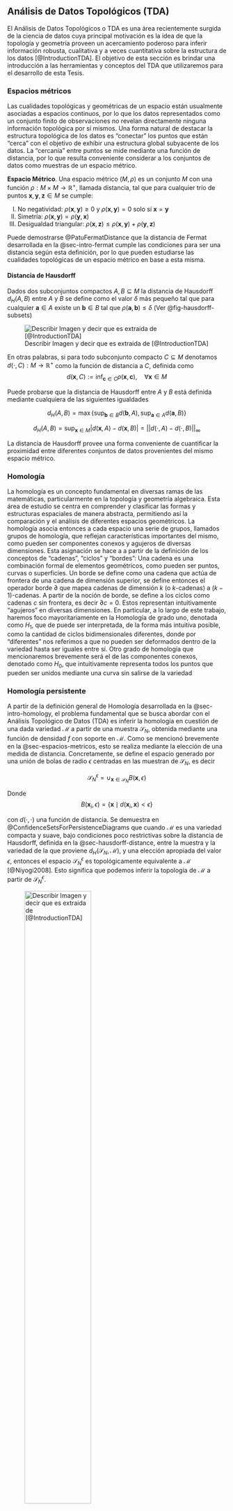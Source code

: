 ## Análisis de Datos Topológicos (TDA)

El Análisis de Datos Topológicos o TDA es una área recientemente surgida de la ciencia de datos cuya principal motivación es la idea de que la topología y geometría proveen un acercamiento poderoso para inferir información robusta, cualitativa y a veces cuantitativa sobre la estructura de los datos [@IntroductionTDA]. El objetivo de esta sección es brindar una introducción a las herramientas y conceptos del TDA que utilizaremos para el desarrollo de esta Tesis.


### Espacios métricos {#sec-espacios-metricos}

Las cualidades topológicas y geométricas de un espacio están usualmente asociadas a espacios continuos, por lo que los datos representados como un conjunto finito de observaciones no revelan directamente ninguna información topológica por sí mismos. Una forma natural de destacar la estructura topológica de los datos es "conectar" los puntos que están "cerca" con el objetivo de exhibir una estructura global subyacente de los datos. La "cercanía" entre puntos se mide mediante una función de distancia, por lo que resulta conveniente considerar a los conjuntos de datos como muestras de un espacio métrico.

**Espacio Métrico**. Una espacio métrico $(M, \rho)$ es un conjunto $M$ con una función $\rho: M \times M \longrightarrow \mathbb{R}^{+}$, llamada distancia, tal que para cualquier trío de puntos $\mathbf{x}, \mathbf{y}, \mathbf{z} \in M$ se cumple:

I.  No negatividad: $\rho(\mathbf{x}, \mathbf{y}) \geq 0$ y $\rho(\mathbf{x}, \mathbf{y}) = 0$ solo sí $\mathbf{x} = \mathbf{y}$
II.  Simetría: $\rho(\mathbf{x}, \mathbf{y}) = \rho(\mathbf{y}, \mathbf{x})$
III.  Desigualdad triangular: $\rho(\mathbf{x}, \mathbf{z}) \leq \rho(\mathbf{x}, \mathbf{y}) + \rho(\mathbf{y}, \mathbf{z})$

Puede demostrarse @PatuFermatDistance que la distancia de Fermat desarrollada en la @sec-intro-fermat cumple las condiciones para ser una distancia según esta definición, por lo que pueden estudiarse las cualidades topológicas de un espacio métrico en base a esta misma.

#### Distancia de Hausdorff {#sec-hausdorff-distance}

Dados dos subconjuntos compactos $A, B \subseteq M$ la distancia de Hausdorff $d_H(A, B)$ entre $A$ y $B$ se define como el valor $\delta$ más pequeño tal que para cualquier $\mathbf{a} \in A$ existe un $\mathbf{b} \in B$ tal que $\rho(\mathbf{a}, \mathbf{b}) \leq \delta$ (Ver @fig-hausdorff-subsets)

![Describir Imagen y decir que es extraida de [@IntroductionTDA]](imagenes/hausdorff-subsets.png){#fig-hausdorff-subsets}

En otras palabras, si para todo subconjunto compacto $C \subseteq M$ denotamos $d(\cdot, C) : M \longrightarrow \mathbb{R}^{+}$ como la función de distancia a $C$, definida como
$$
d(\mathbf{x}, C) := \inf_{\mathbf{c} \in C} \rho(\mathbf{x}, \mathbf{c}), \quad \forall \mathbf{x} \in M
$$

Puede probarse que la distancia de Hausdorff entre $A$ y $B$ está definida mediante cualquiera de las siguientes igualdades

$$
d_H(A, B) = \max\{ \sup_{\mathbf{b} \in B} d(\mathbf{b}, A), \sup_{\mathbf{a} \in A} d(\mathbf{a}, B)\}
$$

$$
d_H(A, B) = \sup_{\mathbf{x} \in M} |d(\mathbf{x}, A) - d(\mathbf{x}, B)| = ||d(\cdot, A) - d(\cdot, B)||_{\infty}
$$

La distancia de Hausdorff provee una forma conveniente de cuantificar la proximidad entre diferentes conjuntos de datos provenientes del mismo espacio métrico.

### Homología {#sec-intro-homology}

La homología es un concepto fundamental en diversas ramas de las matemáticas, particularmente en la topología y geometría algebraica. Esta área de estudio se centra en comprender y clasificar las formas y estructuras espaciales de manera abstracta, permitiendo así la comparación y el análisis de diferentes espacios geométricos. La homología asocia entonces a cada espacio una serie de grupos, llamados grupos de homología, que reflejan características importantes del mismo, como pueden ser componentes conexos y agujeros de diversas dimensiones. Esta asignación se hace a a partir de la definición de los conceptos de "cadenas", "ciclos" y "bordes":
Una cadena es una combinación formal de elementos geométricos, como pueden ser puntos, curvas o superficies. Un borde se define como una cadena que actúa de frontera de una cadena de dimensión superior, se define entonces el operador borde $\partial$ que mapea cadenas de dimensión $k$ (o $k$-cadenas) a $(k-1)$-cadenas. A partir de la noción de borde, se define a los ciclos como cadenas $c$ sin frontera, es decir $\partial c = 0$. Estos representan intuitivamente "agujeros" en diversas dimensiones. En particular, a lo largo de este trabajo, haremos foco mayoritariamente en la Homología de grado uno, denotada como $H_1$, que de puede ser interpretada, de la forma más intuitiva posible, como la cantidad de ciclos bidimensionales diferentes, donde por "diferentes" nos referimos a que no pueden ser deformados dentro de la variedad hasta ser iguales entre sí. Otro grado de homología que mencionaremos brevemente será el de las componentes conexos, denotado como $H_0$, que intuitivamente representa todos los puntos que pueden ser unidos mediante una curva sin salirse de la variedad


### Homología persistente {#sec-intro-persistent-homology}

A partir de la definición general de Homología desarrollada en la @sec-intro-homology, el problema fundamental que se busca abordar con el Análisis Topológico de Datos (TDA) es inferir la homología en cuestión de una dada variedad $\mathcal{M}$ a partir de una muestra $\mathcal{S}_N$, obtenida mediante una función de densidad $f$ con soporte en $\mathcal{M}$. Como se mencionó brevemente en la @sec-espacios-metricos, esto se realiza mediante la elección de una medida de distancia. Concretamente, se define el espacio generado por una unión de bolas de radio $\epsilon$ centradas en las muestran de $\mathcal{S}_N$, es decir

$$ \mathcal{S}_N^{\epsilon} = \cup_{\mathbf{x} \in \mathcal{S}_N} B(\mathbf{x}, \epsilon)$$

Donde
$$
B(\mathbf{x}_i, \epsilon) = \{ \mathbf{x} \mid d(\mathbf{x}_i, \mathbf{x}) < \epsilon \}
$$

con $d(\cdot, \cdot)$ una función de distancia.
Se demuestra en @ConfidenceSetsForPersistenceDiagrams que cuando $\mathcal{M}$ es una variedad compacta y suave, bajo condiciones poco restrictivas sobre la distancia de Hausdorff, definida en la @sec-hausdorff-distance, entre la muestra y la variedad de la que proviene $d_{H}(\mathcal{S}_N, \mathcal{M})$, y una elección apropiada del valor $\epsilon$, entonces el espacio $\mathcal{S}_N^{\epsilon}$ es topológicamente equivalente a $\mathcal{M}$ [@Niyogi2008]. Esto significa que podemos inferir la topología de $\mathcal{M}$ a partir de $\mathcal{S}_N^{\epsilon}$.

![Describir Imagen y decir que es extraida de [@IntroductionTDA]](imagenes/topologia-equivalente-epsilon.png){#fig-topologia-equivalente width=60%}

En la práctica, este enfoque resulta en dos problemas fundamentales

1. A pesar de ser posible, resulta complejo inferir la topología a partir de $\mathcal{S}_N^{\epsilon}$. Es por esto que se introducen los complejos simpliciales, los cuales desarrollaremos en la @sec-intro-simplex-complex, para eficientizar el cómputo.

2. La elección del $epsilon$ apropiado no resulta obvia. Como se observa en la @fig-topologia-equivalente la homología de $\mathcal{S}_N^{\epsilon}$ varía con la elección de $\epsilon$. La respuesta a este problema viene dada por las técnicas de homología persistente, que esencialmente consisten en evaluar la homología de $\mathcal{S}_N^{\epsilon}$ no solo para un valor de $epsilon$, si no para un rango de valores lo suficientemente grande. La homología persistente busca resumir como las cualidades topológicas de $\mathcal{S}_N^{\epsilon}$ cambian a medida que varía el valor de $\epsilon$, por ejemplo los agujeros pueden aparecer o cerrarse a medida que el radio de las bolas aumenta.

Este procedimiento da como resultado un gráfico conocido como "diagrama de persistencia" que resume este procedimiento, descrito a continuación en la @sec-intro-diagramas-persistencia.


#### Diagrama de persistencia {#sec-intro-diagramas-persistencia}

El procedimiento de variar $\epsilon$ y evaluar las cualidades topológicas de $\mathcal{S}_N^{\epsilon}$ para cada valor da como resultado un tiempo de nacimiento $b_i$ en el que la cualidad topológica $i$ aparece en $\mathcal{S}_N^{\epsilon}$ y un valor de muerte $d_i$, en el que esa misma cualidad desaparece. Un ejemplo de esto sería por ejemplo el valor de $\epsilon$ en el que un agujero aparece y el valor en el que todo el espacio de este agujero es tapado por las bolas $B(\mathbf{x}_i, \epsilon)$.
Al combinar estos valores obtenemos un par ordenado $(b_i, d_i)$ para cada cualidad topológica, que si son dispuestos conjuntamente en un plano dan lugar al diagrama de persistencia. Este procedimiento se ilustra en la figura @fig-intro-persistence-diagram.
El diagrama de persistencia representa una medida de resumen sobre las características topológicas de los datos utilizados. Puntos cercanos a la diagonal en el diagrama representan cualidades topológicas con corto tiempo de vida y serán consideradas como "ruido topológico". Las aplicaciones están usualmente interesadas en cualidades que pueden ser distinguidas del ruido, es decir, cualidades que persistence para un amplio rango de valores $\epsilon$ [@ConfidenceSetsForPersistenceDiagrams, @DynamicalSystemsFeaturePersistentHomology @TopologicalTimeSeriesPersistentHomology, @DelayEmbeddingsWheezeDetectionPersistentHomology]. Es el rol de los test de hipótesis el de determinar bajo cierto nivel de confianza cuales características topológicas son distintas a ruido

![Describir Imagen y decir que es extraida de [@ConfidenceSetsForPersistenceDiagrams]](imagenes/intro-persistence-diagram.png){#fig-intro-persistence-diagram width=80%}

##### Distancia entre diagramas de persistencia {#sec-distancia-diagramas}

Sean $\mathcal{X}$ y $\mathcal{Y}$ dos diagramas de persistencia, resulta natural preguntarse cómo estos pueden ser comparados entre sí. Más aún, si los conjuntos de datos que dieron lugar a los diagramas de persistencia $\mathcal{X}$ y $\mathcal{Y}$ son muy distintas, serán también estos diagramas resultantes muy disimiles? Para responder estas preguntas se debe definir la noción de distancia entre diagramas de persistencia conocida como distancia _bottleneck_ [@IntroductionComputationalTopology].

Sean entonces $\mathcal{X}$ e $\mathcal{Y}$ dos diagramas de persistencia, para definir la distancia _bottleneck_ entre estos consideraremos una biyección $\eta : \mathcal{X} \rightarrow \mathcal{Y}$, es decir, una función que le asigna a cada punto $x \in  \mathcal{X}$ un punto $y \in  \mathcal{Y}$ y viceversa. guardaremos el supremo de las distancias entre puntos correspondientes a cada diagrama, midiendose esta distancia como

$$|| x - y ||_{\infty} = \max\{|x_1 - y_1|, |x_2 - y_2|\}$$


entonces se define la distancia _bottleneck_ $W_{\infty}(\mathcal{X}, \mathcal{Y})$ en la @eq-bottleneck-distance

$$
W_{\infty}(\mathcal{X}, \mathcal{Y}) = \inf_{\eta : \mathcal{X} \rightarrow \mathcal{Y}} \sup_{x \in \mathcal{X}} || x - \eta(x) ||_{\infty}
$$ {#eq-bottleneck-distance}

Cabe mencionar la posibilidad de que $\mathcal{X}$ e $\mathcal{Y}$ no cuenten con la misma cantidad de puntos, en cuyo caso, se considera que ambos diagramas de persistencia también poseen infinitos puntos en su diagonal, estos puntos se utilizarán en la medida que sean necesarios para formar la biyección $\eta : \mathcal{X} \rightarrow \mathcal{Y}$.

La distancia _bottleneck_ entonces se calcula como la mayor distancia entre dos pares de puntos correspondientes a la biyección que minimiza esta máxima distancia
En la @fig-intro-bottleneck-distance se ilustra el cálculo de esta distancia, En la que se dibujó un cuadrado de lado dos veces la distancia _bottleneck_ centrado en cada uno de los puntos de $\mathcal{X}$, de forma que este cuadrado contenga a su par correspondiente en $\mathcal{Y}$

![Superposición de dos diagramas de persistencia con puntos agregados en la diagonal para completar la biyección. La distancio _bottleneck_ es equivalente a la mitad del lado de los cuadrados que ilustran la biyección. Imagen extraida de [@IntroductionComputationalTopology]](imagenes/bottleneck-distance.png){#fig-intro-bottleneck-distance width=60%}

Resulta evidente que $W_{\infty}(\mathcal{X}, \mathcal{Y}) = 0$ solo sí $\mathcal{X} = \mathcal{Y}$, más aún, $W_{\infty}(\mathcal{X}, \mathcal{Y}) = W_{\infty}(\mathcal{Y}, \mathcal{X})$ y $W_{\infty}(\mathcal{X}, \mathcal{Z}) \leq W_{\infty}(\mathcal{X}, \mathcal{Y}) + W_{\infty}(\mathcal{Y}, \mathcal{Z})$ por lo que la distancia _bottleneck_ cumple todos los axiomas de una métrica y merece ser llamada una distancia [@IntroductionComputationalTopology].

Una desventaja de la distancia _bottleneck_ es su falta de sensibilidad a detalles de la biyección por fuera de la distancia entre puntos a máxima distancia de la misma. Para sobrellevar esta desventaja, se introduce la distancia de _Wasserstein_ de grado $q$. Esta distancia reemplaza el cálculo del supremo en la distancia _bottleneck_ mediante la suma de las $q$-ésima potencias  de las distancias $|| x - \eta(x) ||_{\infty}$, nuevamente, minimizando para todas las biyecciónes posibles y finalmente tomando la raiz $q$-ésima, como se ilustra en la @eq-wasserstein-distance

$$
W_q(\mathcal{Y}, \mathcal{X}) = \left( \inf_{\eta : \mathcal{X} \rightarrow \mathcal{Y}} \sum_{x \in \mathcal{X}} || x - \eta(x) ||_{\infty}^q \right)^{1/q}
$$ {#eq-wasserstein-distance}

Como la similitud entre la notación de las ecuaciones [-@eq-bottleneck-distance] y [-@eq-wasserstein-distance] lo sugiere, la distancia _bottleneck_ es el límite de la distancia _Wasserstein_ para $q$ tendiendo a infinito. Análogamente a la distancia _bottleneck_, es fácil verificar que $W_q$ satisface los requerimientos de una métrica y también merece ser llamada distancia [@IntroductionComputationalTopology]

Estas distancias definidas son de suma importancia ya que se logra probar para cada una de ellas, mediante los teoremas de estabilidad que las mismas están acotadas por la distancia real que existe entre los espacios topológicos subyacentes que dan lugar a los conjuntos de datos sobre los cuáles se calculan los diagramas de persistencia [@IntroductionComputationalTopology]

#### Complejos simpliciales {#sec-intro-simplex-complex}

Como se mencionó previamente, calcular la homología $H(\mathcal{M})$ directamente a partir de $\mathcal{S}_N^{\epsilon}$ resulta una tarea difícil, por lo que esto se realiza mediante la construcción del complejo simplicial a partir de $\mathcal{S}_N$. Un complejo simplicial es un conjunto de simplices, siendo estos generalizaciones de un triángulo en dimensiones arbitrarias, definidos al conectar puntos a menos distancia que $\epsilon$. En particular, un complejo simplicial muy utilizado en topología computacional es el complejo de Čech. El complejo denotado como $Čech(\mathcal{S}_N, \epsilon)$ representa el conjunto de simplices $\sigma$ con vértices $\mathbf{v}_1, \cdots, \mathbf{v}_k \in \mathcal{S}_N$ tales que

$$ \bigcap_{i=1}^k B(\mathbf{v}_i, \epsilon) = \emptyset $$

El teorema del Nervio garantiza que $\mathcal{S}_N^{\epsilon}$ y $Čech(\mathcal{S}_N, \epsilon)$ son homotópicamente equivalentes @ConfidenceSetsForPersistenceDiagrams @NerveTheorem, es decir, comparten la misma homología.

Por cuestiones de eficiencia computacional, es común aproximar el complejo de Čech con el complejo de Vietoris-Rips [@ConfidenceSetsForPersistenceDiagrams], denotado como $V(\mathcal{S}_N, \epsilon)$, que consiste en los simplices con vértices en $\mathcal{S}_N$ de diámetro máximo $2\epsilon$. En otras palabras, el símplice $\sigma$ es incluido en el complejo si cada par de vértices en $\sigma$ está separado como máximo a distancia  $2\epsilon$. Este complejo resulta de cálculo más eficiente que el de Čech ya que solo las distancias de a pares entre los puntos son necesarias, y el mismo cumple la siguiente igualdad [@ConfidenceSetsForPersistenceDiagrams]

$$
Čech(\mathcal{S}_N, \epsilon) \subset V(\mathcal{S}_N, \epsilon) \subset Čech(\mathcal{S}_N, \sqrt{2}\epsilon)
$$

Por lo que si se evalúa para un rango de valores de $\epsilon$, las conclusiones a las que se llegará en cuanto a la homología de  $\mathcal{S}_N$ serán equivalentes. En particular, el diagrama de persistencia será análogo. En la @fig-cech-vs-rips se ilustra la diferencia entre estos dos complejos simpliciales.

![Describir Imagen y decir que es extraida de [@IntroductionTDA]](imagenes/cech-vs-rips.png){#fig-cech-vs-rips width=80%}

#### Diagramas de persistencia de conjuntos de nivel  {#sec-intro-dgm-function}

Hasta el momento se discutió cómo estimar la homología de $\mathcal{M}$ a partir de una muestra $\mathcal{S}_N$ variando un parámetro $\epsilon$ y construyendo las bolas $B(\mathbf{x}_i, \epsilon)$ que puede demostrarse conservan la homología del espacio original para un $\epsilon$ desconocido, por lo que él mismo se varía construyendo el diagrama de persistencia. Teniendo en cuenta que la unión de bolas $B(\mathbf{x}_i, \epsilon)$ puede definirse como los conjuntos de nivel inferiores del mínimo de la función de distancia a los datos de la muestra, es decir:
$$
L_{\epsilon} = \cup_{\mathbf{x} \in \mathcal{S}_N} B(\mathbf{x}, \epsilon) = \{ \mathbf{x} \mid \min_{\mathbf{x}_i \in \mathcal{S}_N}d(\mathbf{x}_i, \mathbf{x}) < \epsilon \}
$$

Este procedimiento puede expresarse en términos más generales reemplazando $min_{\mathbf{x}_i \in \mathcal{S}_N}d(\mathbf{x}_i, \mathbf{x})$ por una función arbitraria $g(\mathbf{x})$, cuyos conjuntos de nivel arbitrarios serán utilizados para construir el diagrama de persistencia y así estimar la homología de $\mathcal{M}$.
Para algunas funciones $g$, como por ejemplo la correspondiente a la estimación de densidad de probabilidad por ventanas @ConfidenceSetsForPersistenceDiagrams, la homología reproducida conserva las cualidades topológicas del espacio original pero con ventajas adicionales como pueden ser mayor robustez ante datos atípicos o ruido, es por esto que la inferencia de las cualidades topológicas del espacio original $\mathcal{M}$ puede realizarse directamente sobre un diagrama de persistencia construido con los conjuntos de nivel de alguna otra función $g(x)$. En términos prácticos y computacionales, este diagrama de persistencia se construye a partir de evaluar la función bajo análisis sobre una grilla de puntos dentro del espacio a analizar, y una vez obtenidos estos valores realizar una interpolación para construir el diagrama @ConfidenceSetsForPersistenceDiagrams @CubicalPersistentDiagrams @GudhiDoc.
